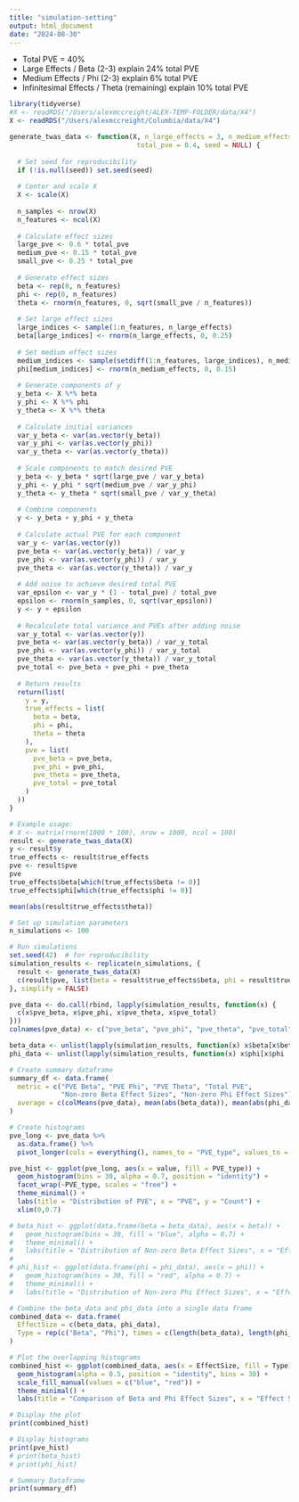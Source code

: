 ```yaml
---
title: "simulation-setting"
output: html_document
date: "2024-08-30"
---
```


- Total PVE = 40%
- Large Effects / Beta (2-3) explain 24% total PVE
- Medium Effects / Phi (2-3) explain 6% total PVE
- Infinitesimal Effects / Theta (remaining) explain 10% total PVE

```r
library(tidyverse)
#X <- readRDS("/Users/alexmccreight/ALEX-TEMP-FOLDER/data/X4")
X <- readRDS("/Users/alexmccreight/Columbia/data/X4")
```


```r
generate_twas_data <- function(X, n_large_effects = 3, n_medium_effects = 3, 
                                total_pve = 0.4, seed = NULL) {
  
  # Set seed for reproducibility
  if (!is.null(seed)) set.seed(seed)
  
  # Center and scale X
  X <- scale(X)
  
  n_samples <- nrow(X)
  n_features <- ncol(X)
  
  # Calculate effect sizes
  large_pve <- 0.6 * total_pve
  medium_pve <- 0.15 * total_pve
  small_pve <- 0.25 * total_pve
  
  # Generate effect sizes
  beta <- rep(0, n_features)
  phi <- rep(0, n_features)
  theta <- rnorm(n_features, 0, sqrt(small_pve / n_features))
  
  # Set large effect sizes
  large_indices <- sample(1:n_features, n_large_effects)
  beta[large_indices] <- rnorm(n_large_effects, 0, 0.25)
  
  # Set medium effect sizes
  medium_indices <- sample(setdiff(1:n_features, large_indices), n_medium_effects)
  phi[medium_indices] <- rnorm(n_medium_effects, 0, 0.15)
  
  # Generate components of y
  y_beta <- X %*% beta
  y_phi <- X %*% phi
  y_theta <- X %*% theta
  
  # Calculate initial variances
  var_y_beta <- var(as.vector(y_beta))
  var_y_phi <- var(as.vector(y_phi))
  var_y_theta <- var(as.vector(y_theta))
  
  # Scale components to match desired PVE
  y_beta <- y_beta * sqrt(large_pve / var_y_beta)
  y_phi <- y_phi * sqrt(medium_pve / var_y_phi)
  y_theta <- y_theta * sqrt(small_pve / var_y_theta)
  
  # Combine components
  y <- y_beta + y_phi + y_theta
  
  # Calculate actual PVE for each component
  var_y <- var(as.vector(y))
  pve_beta <- var(as.vector(y_beta)) / var_y
  pve_phi <- var(as.vector(y_phi)) / var_y
  pve_theta <- var(as.vector(y_theta)) / var_y
  
  # Add noise to achieve desired total PVE
  var_epsilon <- var_y * (1 - total_pve) / total_pve
  epsilon <- rnorm(n_samples, 0, sqrt(var_epsilon))
  y <- y + epsilon
  
  # Recalculate total variance and PVEs after adding noise
  var_y_total <- var(as.vector(y))
  pve_beta <- var(as.vector(y_beta)) / var_y_total
  pve_phi <- var(as.vector(y_phi)) / var_y_total
  pve_theta <- var(as.vector(y_theta)) / var_y_total
  pve_total <- pve_beta + pve_phi + pve_theta
  
  # Return results
  return(list(
    y = y,
    true_effects = list(
      beta = beta,
      phi = phi,
      theta = theta
    ),
    pve = list(
      pve_beta = pve_beta,
      pve_phi = pve_phi,
      pve_theta = pve_theta,
      pve_total = pve_total
    )
  ))
}

# Example usage:
# X <- matrix(rnorm(1000 * 100), nrow = 1000, ncol = 100)
result <- generate_twas_data(X)
y <- result$y
true_effects <- result$true_effects
pve <- result$pve
pve
true_effects$beta[which(true_effects$beta != 0)]
true_effects$phi[which(true_effects$phi != 0)]

mean(abs(result$true_effects$theta))

```

```r
# Set up simulation parameters
n_simulations <- 100

# Run simulations
set.seed(42)  # for reproducibility
simulation_results <- replicate(n_simulations, {
  result <- generate_twas_data(X)
  c(result$pve, list(beta = result$true_effects$beta, phi = result$true_effects$phi))
}, simplify = FALSE)

pve_data <- do.call(rbind, lapply(simulation_results, function(x) {
  c(x$pve_beta, x$pve_phi, x$pve_theta, x$pve_total)
}))
colnames(pve_data) <- c("pve_beta", "pve_phi", "pve_theta", "pve_total")

beta_data <- unlist(lapply(simulation_results, function(x) x$beta[x$beta != 0]))
phi_data <- unlist(lapply(simulation_results, function(x) x$phi[x$phi != 0]))

# Create summary dataframe
summary_df <- data.frame(
  metric = c("PVE Beta", "PVE Phi", "PVE Theta", "Total PVE", 
             "Non-zero Beta Effect Sizes", "Non-zero Phi Effect Sizes"),
  average = c(colMeans(pve_data), mean(abs(beta_data)), mean(abs(phi_data)))
)

# Create histograms
pve_long <- pve_data %>%
  as.data.frame() %>%
  pivot_longer(cols = everything(), names_to = "PVE_type", values_to = "value")

pve_hist <- ggplot(pve_long, aes(x = value, fill = PVE_type)) +
  geom_histogram(bins = 30, alpha = 0.7, position = "identity") +
  facet_wrap(~PVE_type, scales = "free") +
  theme_minimal() +
  labs(title = "Distribution of PVE", x = "PVE", y = "Count") +
  xlim(0,0.7)

# beta_hist <- ggplot(data.frame(beta = beta_data), aes(x = beta)) +
#   geom_histogram(bins = 30, fill = "blue", alpha = 0.7) +
#   theme_minimal() +
#   labs(title = "Distribution of Non-zero Beta Effect Sizes", x = "Effect Size", y = "Count")
# 
# phi_hist <- ggplot(data.frame(phi = phi_data), aes(x = phi)) +
#   geom_histogram(bins = 30, fill = "red", alpha = 0.7) +
#   theme_minimal() +
#   labs(title = "Distribution of Non-zero Phi Effect Sizes", x = "Effect Size", y = "Count")

# Combine the beta_data and phi_data into a single data frame
combined_data <- data.frame(
  EffectSize = c(beta_data, phi_data),
  Type = rep(c("Beta", "Phi"), times = c(length(beta_data), length(phi_data)))
)

# Plot the overlapping histograms
combined_hist <- ggplot(combined_data, aes(x = EffectSize, fill = Type)) +
  geom_histogram(alpha = 0.5, position = "identity", bins = 30) +
  scale_fill_manual(values = c("blue", "red")) +
  theme_minimal() +
  labs(title = "Comparison of Beta and Phi Effect Sizes", x = "Effect Size", y = "Count")

# Display the plot
print(combined_hist)

# Display histograms
print(pve_hist)
# print(beta_hist)
# print(phi_hist)

# Summary Dataframe
print(summary_df)
```
